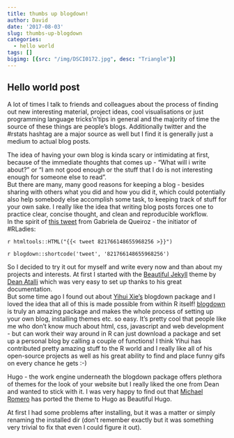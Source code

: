 ```yaml
---
title: thumbs up blogdown!
author: David
date: '2017-08-03'
slug: thumbs-up-blogdown
categories:
  - hello world
tags: []
bigimg: [{src: "/img/DSCI0172.jpg", desc: "Triangle"}]
---
```



## Hello world post

A lot of times I talk to friends and colleagues about the process of finding out new interesting material, project ideas, cool visualisations or just programming language tricks'n'tips in general and the majority of time the source of these things are people's blogs. Additionally twitter and the #rstats hashtag are a major source as well but I find it is generally just a medium to actual blog posts.  

The idea of having your own blog is kinda scary or intimidating at first, because of the immediate thoughts that comes up - "What will i write about?" or "I am not good enough or the stuff that I do is not interesting enough for someone else to read".  
But there are many, many good reasons for keeping a blog - besides sharing with others what you did and how you did it, which could potentially also help somebody else accomplish some task, to keeping track of stuff for your own sake. I really like the idea that writing blog posts forces one to practice clear, concise thought, and clean and reproducible workflow.  
In the spirit of [this tweet](https://twitter.com/gdequeiroz/status/821766148655968256) from Gabriela de Queiroz - the initiator of #RLadies:  

`r htmltools::HTML("{{< tweet 821766148655968256 >}}")`  
  
`r blogdown::shortcode('tweet', '821766148655968256')`

So I decided to try it out for myself and write every now and than about my projects and interests. At first I started with the [Beautiful Jekyll](http://deanattali.com/beautiful-jekyll/) theme by [Dean Atalli](http://deanattali.com/) which was very easy to set up thanks to his great documentation.  
But some time ago I found out about [Yihui Xie's](https://yihui.name/) blogdown package and I loved the idea that all of this is made possible from within R itself! [blogdown](https://github.com/rstudio/blogdown) is truly an amazing package and makes the whole process of setting up your own blog, installing themes etc. so easy. It's pretty cool that people like me who don't know much about html, css, javascript and web development - but can work their way around in R can just download a package and set up a personal blog by calling a couple of functions! I think Yihui has contributed pretty amazing stuff to the R world and I really like all of his open-source projects as well as his great ability to find and place funny gifs on every chance he gets :-)  

Hugo - the work engine underneath the blogdown package offers plethora of themes for the look of your website but I really liked the one from Dean and wanted to stick with it. I was very happy to find out that [Michael Romero](https://github.com/halogenica/beautifulhugo) has ported the theme to Hugo as Beautiful Hugo.  





At first I had some problems after installing, but it was a matter or simply renaming the installed dir (don't remember exactly but it was something very trivial to fix that even I could figure it out).  
